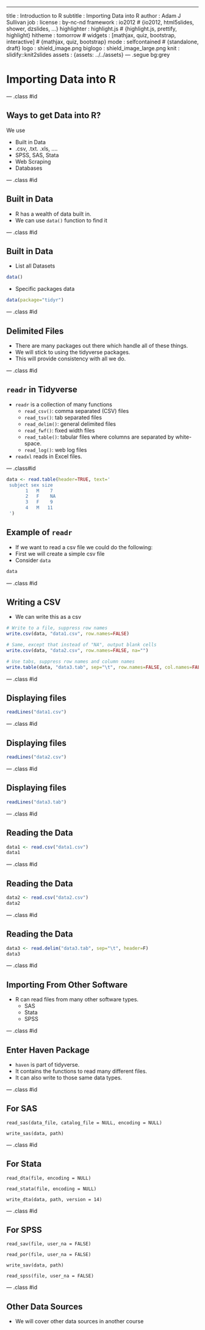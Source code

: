 ---
title       : Introduction to R
subtitle    : Importing Data into R
author      : Adam J Sullivan
job         : 
license     : by-nc-nd
framework   : io2012        # {io2012, html5slides, shower, dzslides, ...}
highlighter : highlight.js  # {highlight.js, prettify, highlight}
hitheme     : tomorrow      # 
widgets     : [mathjax, quiz, bootstrap, interactive]            # {mathjax, quiz, bootstrap}
mode        : selfcontained # {standalone, draft}
logo        : shield_image.png
biglogo     : shield_image_large.png
knit        : slidify::knit2slides
assets      : {assets: ../../assets}
---  .segue bg:grey

# Importing Data into R

--- .class #id

## Ways to get Data into R?

We use

- Built in Data
- .csv, .txt. .xls, ....
- SPSS, SAS, Stata
- Web Scraping
- Databases


--- .class #id

## Built in Data

- R has a wealth of data built in.
- We can use `data()` function to find it


--- .class #id

## Built in Data

- List all Datasets
```r
data()
```
- Specific packages data
```r

data(package="tidyr")
```


--- .class #id

## Delimited Files

- There are many packages out there which handle all of these things. 
- We will stick to using the tidyverse packages. 
- This will provide consistency with all we do. 

--- .class #id

## `readr` in Tidyverse

- `readr` is a collection of many functions
    - `read_csv()`: comma separated (CSV) files
    - `read_tsv()`: tab separated files
    - `read_delim()`: general delimited files
    - `read_fwf()`: fixed width files
    - `read_table()`: tabular files where columns are separated by white-space.
    - `read_log()`: web log files
- `readxl` reads in Excel files. 

--- .class#id

```r
data <- read.table(header=TRUE, text='
 subject sex size
       1   M    7
       2   F    NA
       3   F    9
       4   M   11
 ')
```



## Example of `readr`

- If we want to read a csv file we could do the following:
- First we will create a simple csv file
- Consider `data`
```r
data
```

--- .class #id

## Writing a CSV

- We can write this as a csv

```R
# Write to a file, suppress row names
write.csv(data, "data1.csv", row.names=FALSE)

# Same, except that instead of "NA", output blank cells
write.csv(data, "data2.csv", row.names=FALSE, na="")

# Use tabs, suppress row names and column names
write.table(data, "data3.tab", sep="\t", row.names=FALSE, col.names=FALSE)

```

--- .class #id


## Displaying files

```r
readLines("data1.csv")
```


--- .class #id


## Displaying files

```r
readLines("data2.csv")
```



--- .class #id


## Displaying files

```r
readLines("data3.tab")
```


--- .class #id

## Reading the Data

```r
data1 <- read.csv("data1.csv")
data1
```

--- .class #id

## Reading the Data

```r
data2 <- read.csv("data2.csv")
data2
```

--- .class #id

## Reading the Data

```r
data3 <- read.delim("data3.tab", sep="\t", header=F)
data3
```


--- .class #id

## Importing From Other Software

- R can read files from many other software types.
    - SAS
    - Stata
    - SPSS




--- .class #id

## Enter Haven Package

- `haven` is part of tidyverse.
- It contains the functions to read many different files.
- It can also write to those same data types. 

--- .class #id

## For SAS

```
read_sas(data_file, catalog_file = NULL, encoding = NULL)

write_sas(data, path)
```

--- .class #id

## For Stata

```
read_dta(file, encoding = NULL)

read_stata(file, encoding = NULL)

write_dta(data, path, version = 14)
```

--- .class #id

## For SPSS

```
read_sav(file, user_na = FALSE)

read_por(file, user_na = FALSE)

write_sav(data, path)

read_spss(file, user_na = FALSE)
```

--- .class #id

## Other Data Sources

- We will cover other data sources in another course